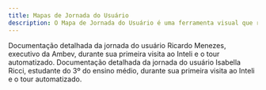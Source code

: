 ```yaml
---
title: Mapas de Jornada do Usuário
description: O Mapa de Jornada do Usuário é uma ferramenta visual que representa as etapas que um usuário passa ao interagir com um produto ou serviço. Ele ajuda a identificar pontos de dor, oportunidades de melhoria e a entender melhor as necessidades do usuário.
---
```


<Cards>
  <Card
    href="/docs/sprint-1/entendimento-do-usuario/mapa-de-jornada-do-usuario/mapa-de-jornada-do-usuario-executivo"
    title="Mapa de Jornada do Usuário Executivo"
  >
    Documentação detalhada da jornada do usuário Ricardo Menezes, executivo da
    Ambev, durante sua primeira visita ao Inteli e o tour automatizado.
  </Card>
  <Card
    href="/docs/sprint-1/entendimento-do-usuario/mapa-de-jornada-do-usuario/mapa-de-jornada-do-usuario-candidato"
    title="Mapa de Jornada do Usuário Candidato"
  >
    Documentação detalhada da jornada do usuário Isabella Ricci, estudante do 3º
    do ensino médio, durante sua primeira visita ao Inteli e o tour
    automatizado.
  </Card>
</Cards>
